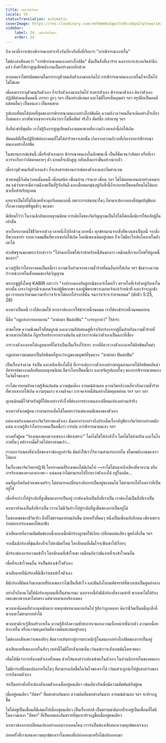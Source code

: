 ```yaml
---
title: เพลงจิตวิทยา
locale: th
statusTranslation: automatic
coverImage: https://res.cloudinary.com/xmfm6mhw3gwctndtcubgx2rptnae/image/upload/v1740468922/small_cover_tratado_de_psicologia_revolucionaria_a4c0dca4e0.webp
sidebar:
    label: 24. เพลงจิตวิทยา
    order: 24
---
```

ถึงเวลาที่เราจะต้องพิจารณาอย่างจริงจังเกี่ยวกับสิ่งที่เรียกว่า "การพิจารณาภายใน"

ไม่ต้องสงสัยเลยว่า "การพิจารณาตนเองอย่างใกล้ชิด" นั้นเป็นสิ่งที่เลวร้าย นอกจากจะสะกดจิตสำนึกแล้ว ยังทำให้เราสูญเสียพลังงานเป็นอย่างมากอีกด้วย

หากคนเราไม่ทำผิดพลาดในการระบุตัวตนกับตัวเองมากเกินไป การพิจารณาตนเองภายในก็จะเป็นไปไม่ได้เลย

เมื่อคนเราระบุตัวตนกับตัวเอง ก็จะรักตัวเองมากเกินไป สงสารตัวเอง พิจารณาตัวเอง คิดว่าตัวเองปฏิบัติต่อคนนั้นคนนี้ ภรรยา ลูกๆ ฯลฯ เป็นอย่างดีเสมอ และไม่มีใครเห็นคุณค่า ฯลฯ สรุปคือเป็นคนดี แต่คนอื่นๆ เป็นคนเลว เป็นคนพาล

รูปแบบที่พบได้บ่อยที่สุดของการพิจารณาตนเองอย่างใกล้ชิดคือ ความกังวลว่าคนอื่นจะคิดอย่างไรเกี่ยวกับตนเอง บางทีพวกเขาอาจจะคิดว่าเราไม่ซื่อสัตย์ จริงใจ สัตย์ซื่อ กล้าหาญ ฯลฯ

สิ่งที่น่าขำที่สุดคือ เราไม่รู้ถึงการสูญเสียพลังงานมหาศาลที่ความกังวลเหล่านี้ก่อให้เกิด

ทัศนคติที่เป็นปฏิปักษ์ต่อบางคนที่ไม่ได้ทำร้ายเราเลยนั้น เกิดจากความกังวลที่เกิดจากการพิจารณาตนเองอย่างใกล้ชิด

ในสถานการณ์เช่นนี้ เมื่อรักตัวเองมาก พิจารณาตนเองในลักษณะนี้ เป็นที่ชัดเจนว่าอัตตา หรือที่เราควรจะเรียกว่าอัตตาหลายๆ ตัว แทนที่จะดับสูญ กลับแข็งแกร่งขึ้นอย่างน่ากลัว

เมื่อระบุตัวตนกับตัวเองแล้ว ก็จะสงสารสถานการณ์ของตัวเองและเริ่มคำนวณ

ด้วยเหตุนี้จึงคิดว่าคนนั้นคนนี้ เพื่อนสนิท เพื่อนบ้าน เจ้านาย เพื่อน ฯลฯ ไม่ได้ตอบแทนเขาอย่างเหมาะสม แม้ว่าเขาจะมีความดีงามเป็นที่รู้จักกันดี และเมื่อหมกมุ่นอยู่กับสิ่งนี้ก็จะกลายเป็นคนที่ทนไม่ได้และน่าเบื่อสำหรับทุกคน

แทบจะเป็นไปไม่ได้เลยที่จะคุยกับคนแบบนี้ เพราะการสนทนาใดๆ ก็ตามจะต้องจบลงที่สมุดบัญชีและเรื่องความทุกข์ที่พูดซ้ำๆ ของเขา

มีเขียนไว้ว่า ในงานลึกลับแบบญาณนิยม การเติบโตของจิตวิญญาณเป็นไปได้ก็ต่อเมื่อมีการให้อภัยผู้อื่นเท่านั้น

หากใครบางคนใช้ชีวิตจากช่วงเวลาหนึ่งไปอีกช่วงเวลาหนึ่ง ทุกข์ทรมานจากสิ่งที่พวกเขาเป็นหนี้ จากสิ่งที่พวกเขาทำ จากความขมขื่นที่พวกเขาก่อให้เกิด โดยมีเพลงเดิมอยู่เสมอ ก็จะไม่มีอะไรเติบโตภายในตัวเขาได้

คำอธิษฐานของพระเจ้ากล่าวว่า "โปรดยกโทษให้เราสำหรับหนี้สินของเรา เหมือนที่เรายกโทษให้ลูกหนี้ของเรา"

ความรู้สึกว่าใครบางคนเป็นหนี้เรา ความเจ็บปวดจากความชั่วร้ายที่คนอื่นก่อให้เกิด ฯลฯ ขัดขวางความก้าวหน้าภายในทั้งหมดของจิตวิญญาณ

พระเยซูผู้ยิ่งใหญ่ KABIR กล่าวว่า "จงปรองดองกับคู่กรณีของเจ้าโดยเร็ว ตราบใดที่เจ้ายังอยู่กับเขาในทางนั้น เกรงว่าคู่กรณีจะมอบเจ้าแก่ผู้พิพากษา และผู้พิพากษาจะมอบเจ้าแก่เจ้าหน้าที่ และเจ้าจะถูกขังคุก เราบอกเจ้าตามความจริงว่าเจ้าจะไม่ออกไปจากที่นั่น จนกว่าเจ้าจะจ่ายจนหมด" (มัทธิว 5:25, 26)

หากเราเป็นหนี้ เราก็ต้องชดใช้ หากเราต้องการให้ชำระหนี้จนหมด เราก็ต้องชำระหนี้จนหมดก่อน

นี่คือ "กฎแห่งการตอบแทน" "ตาต่อตา ฟันต่อฟัน" "วงจรอุบาทว์" ไร้สาระ

คำขอโทษ ความพึงพอใจที่สมบูรณ์ และความอัปยศอดสูที่เราเรียกร้องจากผู้อื่นสำหรับความชั่วร้ายที่พวกเขาก่อให้เกิด ก็ถูกเรียกร้องจากเราเช่นกัน แม้ว่าเราจะคิดว่าตัวเองเป็นแกะที่เชื่อง

การวางตัวเองภายใต้กฎหมายที่ไม่จำเป็นเป็นเรื่องไร้สาระ ทางที่ดีควรวางตัวเองภายใต้อิทธิพลใหม่ๆ

กฎแห่งความเมตตาเป็นอิทธิพลที่สูงกว่ากฎของมนุษย์ที่รุนแรง: "ตาต่อตา ฟันต่อฟัน"

เป็นเรื่องเร่งด่วน จำเป็น และหลีกเลี่ยงไม่ได้ ที่เราจะต้องวางตัวเองอย่างชาญฉลาดภายใต้อิทธิพลอันน่าอัศจรรย์ของงานลึกลับแบบญาณนิยม ลืมว่าใครเป็นหนี้เรา และขจัดรูปแบบใดๆ ของการพิจารณาตนเองในจิตใจของเรา

เราไม่ควรยอมรับความรู้สึกแก้แค้น ความขุ่นเคือง อารมณ์ด้านลบ ความวิตกกังวลเกี่ยวกับความชั่วร้ายที่พวกเขาก่อให้เกิด ความรุนแรง ความอิจฉา การจดจำหนี้สินอย่างไม่หยุดหย่อน ฯลฯ ฯลฯ ฯลฯ

ญาณนิยมมีไว้สำหรับผู้ที่ใฝ่หาอย่างจริงใจที่ต้องการทำงานและเปลี่ยนแปลงอย่างแท้จริง

หากเราสังเกตผู้คน เราสามารถเห็นได้โดยตรงว่าแต่ละคนมีเพลงของตัวเอง

แต่ละคนร้องเพลงทางจิตวิทยาของตัวเอง ฉันอยากจะกล่าวถึงประเด็นเรื่องบัญชีทางจิตวิทยาอย่างหนักแน่น ความรู้สึกว่าใครบางคนเป็นหนี้เรา การบ่น การพิจารณาตนเอง ฯลฯ

บางครั้งผู้คน "ร้องเพลงของพวกเขาเอง เพียงเพราะ" โดยไม่ได้ให้กำลังใจ โดยไม่ได้ส่งเสริม และในโอกาสอื่นๆ หลังจากดื่มไวน์ไปสองสามแก้ว...

เราบอกว่าเพลงที่น่าเบื่อของเราต้องถูกกำจัด มันทำให้เราไร้ความสามารถภายใน ขโมยพลังงานของเราไปมาก

ในเรื่องของจิตวิทยาปฏิวัติ ใครบางคนที่ร้องเพลงได้ดีเกินไป —เราไม่ได้หมายถึงเสียงที่สวยงาม หรือการร้องเพลงทางกายภาพ— แน่นอนว่าไม่สามารถไปไกลกว่าตัวเองได้ อยู่ในอดีต...

คนที่ถูกกีดกันด้วยเพลงเศร้าๆ ไม่สามารถเปลี่ยนระดับการเป็นอยู่ของตนได้ ไม่สามารถไปไกลกว่าที่เป็นอยู่ได้

เพื่อที่จะก้าวไปสู่ระดับที่สูงขึ้นของการเป็นอยู่ เราต้องเลิกเป็นสิ่งที่เราเป็น เราต้องไม่เป็นสิ่งที่เราเป็น

หากเรายังคงเป็นสิ่งที่เราเป็น เราจะไม่มีวันก้าวไปสู่ระดับที่สูงขึ้นของการเป็นอยู่ได้

ในขอบเขตของชีวิตจริง สิ่งที่ไม่ธรรมดาย่อมเกิดขึ้น บ่อยครั้งที่คนๆ หนึ่งเป็นเพื่อนกับอีกคน เพียงเพราะง่ายต่อการร้องเพลงให้เขาฟัง

น่าเสียดายที่ความสัมพันธ์แบบนี้จบลงเมื่อนักร้องถูกขอให้เงียบ เปลี่ยนแผ่นเสียง พูดถึงสิ่งอื่น ฯลฯ

จากนั้นนักร้องที่ขุ่นเคืองก็จะไปหามิตรใหม่ ใครสักคนที่เต็มใจจะฟังเขาไปเรื่อยๆ

นักร้องต้องการความเข้าใจ ใครสักคนที่เข้าใจเขา เหมือนกับว่ามันง่ายที่จะเข้าใจคนอื่น

เพื่อที่จะเข้าใจคนอื่น จำเป็นต้องเข้าใจตัวเอง

น่าเสียดายที่นักร้องที่ดีเชื่อว่าเขาเข้าใจตัวเอง

มีนักร้องที่ผิดหวังมากมายที่ร้องเพลงว่าไม่เป็นที่เข้าใจ และฝันถึงโลกมหัศจรรย์ที่พวกเขาเป็นศูนย์กลาง

อย่างไรก็ตาม ไม่ใช่นักร้องทุกคนที่เป็นสาธารณะ นอกจากนี้ยังมีนักร้องที่สงวนท่าที พวกเขาไม่ได้ร้องเพลงของพวกเขาโดยตรง แต่พวกเขาแอบร้องเพลง

พวกเขาคือคนที่ทำงานหนักมาก ทนทุกข์ทรมานมากเกินไป รู้สึกว่าถูกหลอก คิดว่าชีวิตเป็นหนี้ทุกสิ่งที่พวกเขาไม่สามารถทำได้

พวกเขามักจะรู้สึกเศร้าภายใน ความรู้สึกถึงความซ้ำซากจำเจและความเบื่อหน่ายที่น่ากลัว ความเหนื่อยล้าภายใน หรือความหงุดหงิดที่ความคิดสะสมอยู่รอบๆ

ไม่ต้องสงสัยเลยว่าเพลงลับๆ ขัดขวางเส้นทางสู่การตระหนักรู้ในตนเองอย่างใกล้ชิดของการเป็นอยู่

น่าเสียดายที่เพลงภายในลับๆ เหล่านี้ไม่มีใครสังเกตเห็น เว้นแต่เราจะสังเกตมันโดยเจตนา

เห็นได้ชัดว่าการสังเกตตัวเองทั้งหมด ช่วยให้แสงสว่างส่องเข้ามาในตัวเอง ในส่วนลึกภายในของตนเอง

ไม่มีการเปลี่ยนแปลงภายในใดๆ ที่สามารถเกิดขึ้นในจิตใจของเราได้ เว้นแต่จะถูกนำไปสู่แสงสว่างของการสังเกตตัวเอง

จำเป็นอย่างยิ่งที่จะต้องสังเกตตัวเองเมื่ออยู่คนเดียว เช่นเดียวกับเมื่อมีความสัมพันธ์กับผู้คน

เมื่ออยู่คนเดียว "อัตตา" ที่แตกต่างกันมาก ความคิดที่แตกต่างกันมาก อารมณ์ด้านลบ ฯลฯ จะปรากฏขึ้น

ไม่ได้อยู่เป็นเพื่อนที่ดีเสมอไปเมื่ออยู่คนเดียว เป็นเรื่องปกติ เป็นธรรมชาติมากที่จะอยู่เป็นเพื่อนที่ไม่ดีในความเหงา "อัตตา" ที่เป็นลบและอันตรายที่สุดจะปรากฏขึ้นเมื่ออยู่คนเดียว

หากเราต้องการเปลี่ยนแปลงอย่างถอนรากถอนโคน เราจำเป็นต้องเสียสละความทุกข์ของเราเอง

บ่อยครั้งที่เราแสดงความทุกข์ของเราในเพลงที่เปล่งออกมาหรือไม่เปล่งออกมา

